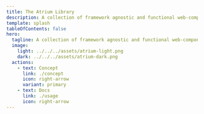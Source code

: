 ```yaml
---
title: The Atrium Library
description: A collection of framework agnostic and functional web-components and templates for building Websites.
template: splash
tableOfContents: false
hero:
  tagline: A collection of framework agnostic and functional web-components and templates for building Websites.
  image:
    light: ../../../assets/atrium-light.png
    dark: ../../../assets/atrium-dark.png
  actions:
    - text: Concept
      link: ./concept
      icon: right-arrow
      variant: primary
    - text: Docs
      link: ./usage
      icon: right-arrow
---
```


<div class="not-content min-h-[600px]">
  <Showcase client:only="vue" />
</div>

<div class="py-20">
  <CardGrid>
    <LinkCard
      title="@svp/components"
      description="This package contains all component templates and the cli for use."
      href="/atrium/packages/components/"
    />
    <LinkCard
      title="@svp/elements"
      description="A library of reusable and high quality custom-elements."
      href="/atrium/packages/elements/"
    />
    <LinkCard
      title="@svp/codestyle"
      description="Codestyle and configuration for all projects."
      href="/atrium/packages/codestyle/"
    />
  </CardGrid>
</div>

<Projects />
